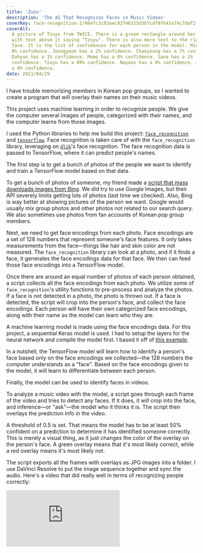 ```yaml
---
title: 'Zuzu'
description: 'The AI That Recognizes Faces in Music Videos'
coverKey: face-recognition-2/0447c1c01eec93746325d3b7cdf07641e74c7daf2-2025x2025.jpg
coverAlt:
  A picture of Tzuyu from TWICE. There is a green rectangle around her face,
  with text above it saying "Tzuyu". There is also more text to the right of her
  face. It is the list of confidences for each person in the model. Mina has a
  0% confidence. Jeongyeon has a 2% confidence. Chaeyoung has a 7% confidence.
  Dahyun has a 1% confidence. Momo has a 0% confidence. Sana has a 1%
  confidence. Tzuyu has a 89% confidence. Nayeon has a 0% confidence. Jihyo has
  a 0% confidence.
date: 2021/04/29
---
```



<Bleed>
  <ImageWithCaption src="face-recognition-2/e1b0667b813c142ccaf133a39be3a420c29fdf6b-2156x1725.jpg" />
</Bleed>

I have trouble memorizing members in Korean pop groups, so I wanted to create a
program that will overlay their names on their music videos.

This project uses machine learning in order to recognize people. We give the
computer several images of people, categorized with their names, and the
computer learns from those images.

I used the Python libraries to help me build this project:
[`face_recognition`](https://github.com/ageitgey/face_recognition) and
[`tensorflow`](https://www.tensorflow.org). Face recognition is taken care of
with the `face_recognition` library, leveraging on [`dlib`](http://dlib.net)'s
face recognition. The face recognition data is passed to TensorFlow, where it
can predict people's names.

The first step is to get a bunch of photos of the people we want to identify and
train a TensorFlow model based on that data.

To get a bunch of photos of someone, my friend made a
[script that mass downloads images from Bing](https://github.com/natdosan/Image-Scraper-using-Bing-API).
We did try to use Google Images, but their API severely limits getting lots of
photos (last time we checked). Also, Bing is way better at showing pictures of
the person we want. Google would usually mix group photos and other photos not
related to our search query. We also sometimes use photos from fan accounts of
Korean pop group members.

Next, we need to get face encodings from each photo. Face encodings are a set of
128 numbers that represent someone's face features. It only takes measurements
from the face—things like hair and skin color are not measured. The
`face_recognition` library can look at a photo, and if it finds a face, it
generates the face encodings data for that face. We then can feed those face
encodings into a TensorFlow model.

Once there are around an equal number of photos of each person obtained, a
script collects all the face encodings from each photo. We utilize some of
`face_recognition`'s utility functions to pre-process and analyze the photos. If
a face is not detected in a photo, the photo is thrown out. If a face is
detected, the script will crop into the person's face, and collect the face
encodings. Each person will have their own categorized face encodings, along
with their name so the model can learn who they are.

A machine learning model is made using the face encodings data. For this
project, a sequential Keras model is used. I had to setup the layers for the
neural network and compile the model first. I based it off of
[this example](https://www.tensorflow.org/tutorials/keras/classification).

In a nutshell, the TensorFlow model will learn how to identify a person's face
based only on the face encodings we collected—the 128 numbers the computer
understands as a "face". Based on the face encodings given to the model, it will
learn to differentiate between each person.

Finally, the model can be used to identify faces in videos.

To analyze a music video with the model, a script goes through each frame of the
video and tries to detect any faces. If it does, it will crop into the face, and
inference—or "ask"—the model who it thinks it is. The script then overlays the
prediction info in the video.

<ImageWithCaption
  src="face-recognition-2/0447c1c01eec93746325d3b7cdf07641e74c7daf-2025x2025.webp"
  alt='A picture of Tzuyu from TWICE. There is a green rectangle around her face,
  with text above it saying "Tzuyu". There is also more text to the right of her
  face. It is the list of confidences for each person in the model. Mina has a
  0% confidence. Jeongyeon has a 2% confidence. Chaeyoung has a 7% confidence.
  Dahyun has a 1% confidence. Momo has a 0% confidence. Sana has a 1%
  confidence. Tzuyu has a 89% confidence. Nayeon has a 0% confidence. Jihyo has
  a 0% confidence.'
/>

A threshold of 0.5 is set. That means the model has to be at least 50% confident
on a prediction to determine it has identified someone correctly. This is merely
a visual thing, as it just changes the color of the overlay on the person's
face. A green overlay means that it's most likely correct, while a red overlay
means it's most likely not.

The script exports all the frames with overlays as JPG images into a folder. I
use DaVinci Resolve to put the image sequence together and sync the audio.
Here's a video that did really well in terms of recognizing people correctly:

<iframe
  src="https://www.youtube-nocookie.com/embed/lAyz3tI5mYY?si=kclOONTPJ4LT04qP"
  title="YouTube video player"
  frameBorder="0"
  allow="accelerometer; autoplay; clipboard-write; encrypted-media; gyroscope; picture-in-picture; web-share"
  allowFullScreen
  className="aspect-video w-full"
/>

Usually a single TensorFlow model will contain faces data for only a single
Korean pop group. I have been making models for multiple Korean pop groups and
have been running this on multiple music videos. I upload them to
[this YouTube channel](https://www.youtube.com/channel/UCFDe8fyhGR_SUj_8ribSNIg).

---

The goal is to get a good model that can recognize people with high accuracy.
However to get there, we need a _lot_ of photos for each person. Mass
downloading images off the internet is really helpful, but all of those images
don't always have the correct person. Some of the images may contain group
photos or the wrong person. Filtering through downloaded photos will improve the
model.

Also, music videos are very fast and usually don't have very clear views of
faces. I don't think the model will get better in that scenario. Lots of
pictures of each person at every angle will be needed. Music videos where people
aren't moving/dancing very fast or where the people face the camera mostly are
better for recognizing faces.

This project has exceeded my expectations. It recognizing faces from very far
away to being semi-blocked surprised me. As I keep diving into machine learning,
I want to further explore ways I can make this project better. I hope this tool
can help me and others learn members in Korean pop groups faster and easier.

I also want to thank my friends for helping me with this project. This project
wouldn't have been possible without them. They always give me suggestions on
which videos/groups to run this on and most importantly, verify that the AI is
recognizing members correctly.
